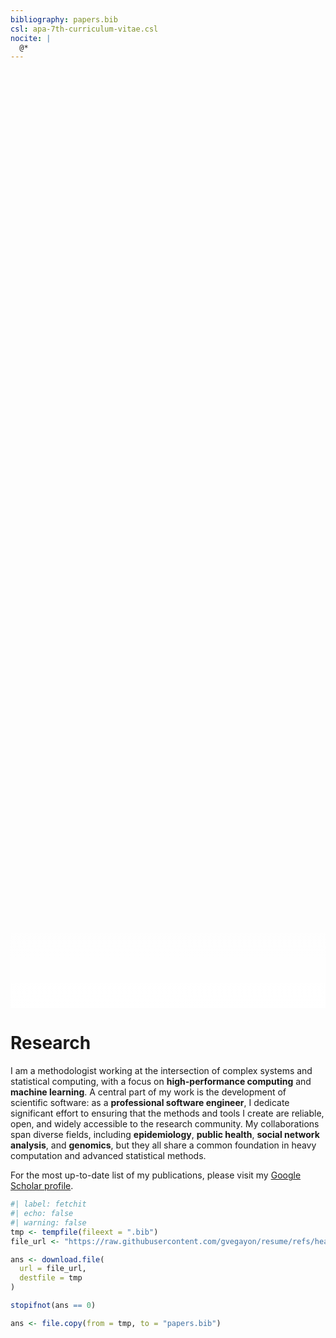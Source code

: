 ```yaml
---
bibliography: papers.bib
csl: apa-7th-curriculum-vitae.csl
nocite: |
  @*
---
```


::: {.column-screen style="background-image: linear-gradient(to bottom, transparent 90%, white 100%), url('img/collage_research.png'); background-size: cover; background-repeat: no-repeat; background-attachment: scroll; background-position-x: left; background-position-y: center; height: 40vh; margin-top: -100px; display: flex; align-items: center; justify-content: center;"}
:::


# Research

I am a methodologist working at the intersection of complex systems and statistical computing, with a focus on **high-performance computing** and **machine learning**. A central part of my work is the development of scientific software: as a **professional software engineer**, I dedicate significant effort to ensuring that the methods and tools I create are reliable, open, and widely accessible to the research community. My collaborations span diverse fields, including **epidemiology**, **public health**, **social network analysis**, and **genomics**, but they all share a common foundation in heavy computation and advanced statistical methods.

For the most up-to-date list of my publications, please visit my [Google Scholar profile](https://scholar.google.com/citations?user=34E1yTAAAAAJ&hl=en){target='_blank'}.

::: {#refs}
:::

```r
#| label: fetchit
#| echo: false
#| warning: false
tmp <- tempfile(fileext = ".bib")
file_url <- "https://raw.githubusercontent.com/gvegayon/resume/refs/heads/master/papers.bib"

ans <- download.file(
  url = file_url,
  destfile = tmp
)

stopifnot(ans == 0)

ans <- file.copy(from = tmp, to = "papers.bib")
```